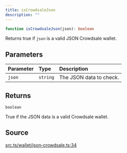 ```yaml
---
title: isCrowdsaleJson
description: ""
---
```


```ts
function isCrowdsaleJson(json): boolean
```

Returns true if `json` is a valid JSON Crowdsale wallet.

## Parameters

| Parameter | Type | Description |
| :------ | :------ | :------ |
| `json` | `string` | The JSON data to check. |

## Returns

`boolean`

True if the JSON data is a valid Crowdsale wallet.

## Source

[src.ts/wallet/json-crowdsale.ts:34](https://github.com/dominant-strategies/quais-6.js/blob/3f482dd134064d41657ff7dc9ba8162f741c9c83/src.ts/wallet/json-crowdsale.ts#L34)
